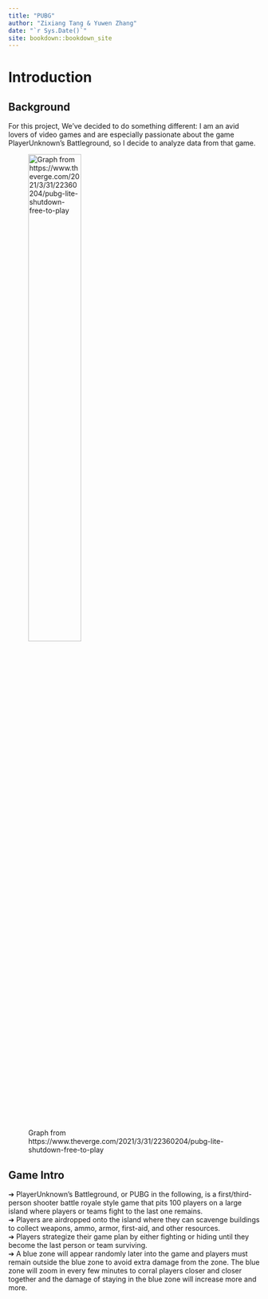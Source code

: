 ```yaml
--- 
title: "PUBG"
author: "Zixiang Tang & Yuwen Zhang"
date: "`r Sys.Date()`"
site: bookdown::bookdown_site
---
```


# Introduction

## Background
For this project, We've decided to do something different: I am an avid lovers of video games and are especially passionate about the game PlayerUnknown’s Battleground, so I decide to analyze data from that game.

![Graph from https://www.theverge.com/2021/3/31/22360204/pubg-lite-shutdown-free-to-play](pubg_pic1.png){#id .class width=50% height=50%}

## Game Intro
➔ PlayerUnknown’s Battleground, or PUBG in the following, is a first/third-person shooter battle royale style game that pits 100 players on a large island where players or teams fight to the last one remains.<br>
➔ Players are airdropped onto the island where they can scavenge buildings to collect weapons, ammo, armor, first-aid, and other resources.<br>
➔ Players strategize their game plan by either fighting or hiding until they become the last person or team surviving.<br>
➔ A blue zone will appear randomly later into the game and players must remain outside the blue zone to avoid extra damage from the zone. The blue zone will zoom in every few minutes to corral players closer and closer together and the damage of staying in the blue zone will increase more and more.
